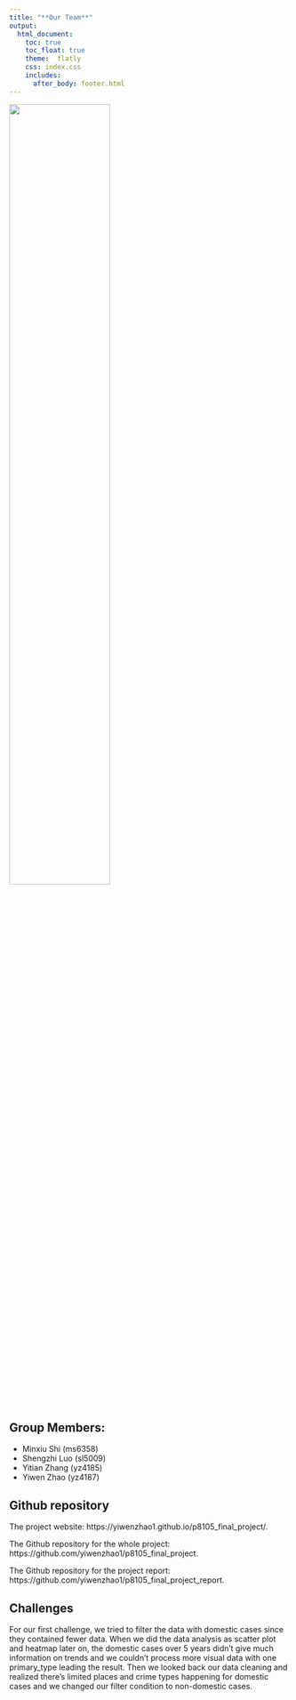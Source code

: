 ```yaml
---
title: "**Our Team**"
output: 
  html_document:
    toc: true
    toc_float: true
    theme:  flatly
    css: index.css
    includes:
      after_body: footer.html
---
```

<img src="images/team.jpg" style="width:60%">

## **Group Members:**

* Minxiu Shi     (ms6358)
* Shengzhi Luo   (sl5009)
* Yitian Zhang   (yz4185)
* Yiwen Zhao     (yz4187)

## **Github repository**

The project website: 
https://yiwenzhao1.github.io/p8105_final_project/.

The Github repository for the whole project:
https://github.com/yiwenzhao1/p8105_final_project.

The Github repository for the project report:
https://github.com/yiwenzhao1/p8105_final_project_report.

## **Challenges**
For our first challenge, we tried to filter the data with domestic cases since they contained fewer data. When we did the data analysis as scatter plot and heatmap later on, the domestic cases over 5 years didn't give much information on trends and we couldn't process more visual data with one primary_type leading the result. Then we looked back our data cleaning and realized there's limited places and crime types happening for domestic cases and we changed our filter condition to non-domestic cases. 
